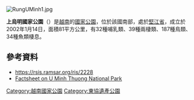 [[Image:RungUMinh1.jpg|right]]
{{coord|9|35|0|N|105|5|0|E|format=dms|display=title}}

'''上烏明國家公園'''（{{lang-vi|Vườn quốc gia U Minh Thượng}}）是[[越南|越南]]的[[國家公園|國家公園]]，位於該國南部，處於[[堅江省|堅江省]]，成立於2002年1月14日，面積81平方公里，有32種哺乳類、39種兩棲類、187種鳥類、34種魚類棲息。

==參考資料==
* https://rsis.ramsar.org/ris/2228 {{Wayback|url=https://rsis.ramsar.org/ris/2228 |date=20210414162004 }}
* [http://kiengiangbiospherereserve.com.vn/project/uploads/doc/16.UMT_Vegetation.pdf Factsheet on U Minh Thuong National Park] {{Wayback|url=http://kiengiangbiospherereserve.com.vn/project/uploads/doc/16.UMT_Vegetation.pdf |date=20160312102700 }}
{{越南国家公园}}
{{東協遺產公園}}
{{Vietnam-geo-stub}}
[[Category:越南國家公園|Category:越南國家公園]]
[[Category:東協遺產公園|Category:東協遺產公園]]